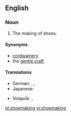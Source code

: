 ==English==
{{wikipedia}}

===Noun===
{{en-noun|-}}

# The making of shoes.

====Synonyms====
* [[cordwainery]]
* the [[gentle craft]]

====Translations====
{{trans-top|shoemaking}}
* German: {{t|de|Schuhherstellung|f}}, {{t|de|Schuhmacherei|f}}, {{t|de|Schusterei|f}}
* Japanese: {{t+|ja|製靴|tr=せいか, seika|sc=Jpan}}
{{trans-mid}}
* Volapük: {{t|vo|jukimek}}, {{t|vo|jukimekam}}
{{trans-bottom}}

[[pl:shoemaking]]
[[vi:shoemaking]]